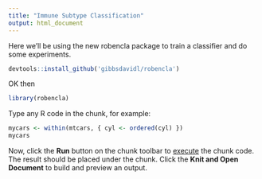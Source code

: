 ```yaml
---
title: "Immune Subtype Classification"
output: html_document
---
```


Here we'll be using the new robencla package to train a classifier and do some experiments.
```r
devtools::install_github('gibbsdavidl/robencla')
```
OK then
```r
library(robencla)
```

Type any R code in the chunk, for example:
```r
mycars <- within(mtcars, { cyl <- ordered(cyl) })
mycars
```

Now, click the **Run** button on the chunk toolbar to [execute](https://www.jetbrains.com/help/pycharm/r-markdown.html#run-r-code) the chunk code. The result should be placed under the chunk.
Click the **Knit and Open Document** to build and preview an output.